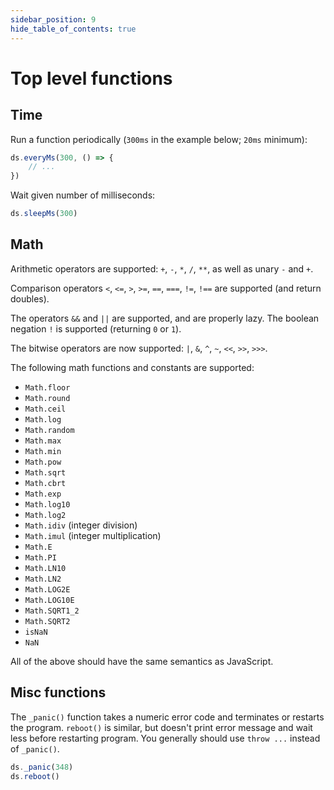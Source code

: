 ```yaml
---
sidebar_position: 9
hide_table_of_contents: true
---
```


# Top level functions

## Time

Run a function periodically (`300ms` in the example below; `20ms` minimum):
```ts
ds.everyMs(300, () => {
    // ...
})
```

Wait given number of milliseconds:
```ts
ds.sleepMs(300)
```

## Math

Arithmetic operators are supported: `+`, `-`, `*`, `/`, `**`, as well as unary `-` and `+`.

Comparison operators `<`, `<=`, `>`, `>=`, `==`, `===`, `!=`, `!==` are supported (and return doubles).

The operators `&&` and `||` are supported, and are properly lazy.
The boolean negation `!` is supported (returning `0` or `1`).

The bitwise operators are now supported: `|`, `&`, `^`, `~`, `<<`, `>>`, `>>>`.

The following math functions and constants are supported:
* `Math.floor`
* `Math.round`
* `Math.ceil`
* `Math.log`
* `Math.random`
* `Math.max`
* `Math.min`
* `Math.pow`
* `Math.sqrt`
* `Math.cbrt`
* `Math.exp`
* `Math.log10`
* `Math.log2`
* `Math.idiv` (integer division)
* `Math.imul` (integer multiplication)
* `Math.E`
* `Math.PI`
* `Math.LN10`
* `Math.LN2`
* `Math.LOG2E`
* `Math.LOG10E`
* `Math.SQRT1_2`
* `Math.SQRT2`
* `isNaN`
* `NaN`

All of the above should have the same semantics as JavaScript.

## Misc functions

The `_panic()` function takes a numeric error code and terminates or restarts the program.
`reboot()` is similar, but doesn't print error message and wait less before restarting program.
You generally should use `throw ...` instead of `_panic()`.

```ts
ds._panic(348)
ds.reboot()
```
